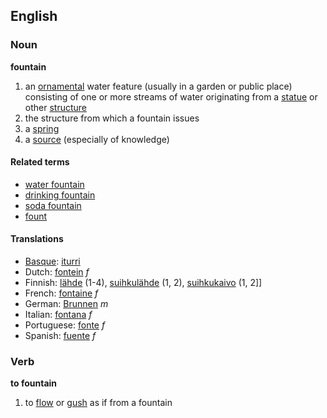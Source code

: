==English==
===Noun===
'''fountain'''
#an [[ornamental]] water feature (usually in a garden or public place) consisting of one or more streams of water originating from a [[statue]] or other [[structure]]
#the structure from which a fountain issues
#a [[spring]]
#a [[source]] (especially of knowledge)

====Related terms====
*[[water fountain]]
*[[drinking fountain]]
*[[soda fountain]]
*[[fount]]

====Translations====
*[[Basque]]: [[iturri]]
*Dutch: [[fontein]] ''f''
*Finnish: [[lähde]] (1-4), [[suihkulähde]] (1, 2), [[suihkukaivo]] (1, 2]]
*French: [[fontaine]] ''f''
*German: [[Brunnen]] ''m''
*Italian: [[fontana]] ''f''
*Portuguese: [[fonte]] ''f''
*Spanish: [[fuente]] ''f''

===Verb===
'''to fountain'''
#to [[flow]] or [[gush]] as if from a fountain